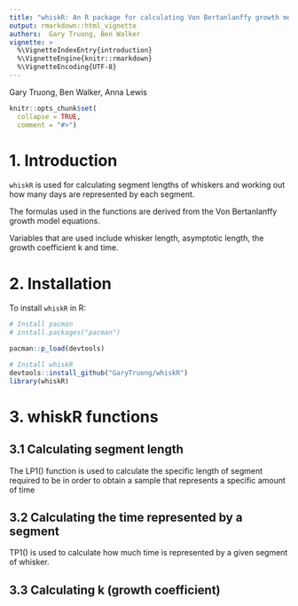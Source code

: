```yaml
---
title: "whiskR: An R package for calculating Von Bertanlanffy growth model variables for the purpose of stable isotope analysis"
output: rmarkdown::html_vignette
authors:  Gary Truong, Ben Walker
vignette: >
  %\VignetteIndexEntry{introduction}
  %\VignetteEngine{knitr::rmarkdown}
  %\VignetteEncoding{UTF-8}
---
```


Gary Truong, Ben Walker, Anna Lewis
```r
knitr::opts_chunk$set(
  collapse = TRUE,
  comment = "#>")
```

# 1. Introduction

`whiskR` is used for calculating segment lengths of whiskers and working out how many days are represented by each segment. 

The formulas used in the functions are derived from the Von Bertanlanffy growth model equations.

Variables that are used include whisker length, asymptotic length, the growth coefficient k and time.  

# 2. Installation

To install `whiskR` in R:

```r
# Install pacman 
# install.packages("pacman")

pacman::p_load(devtools)

# Install whiskR
devtools::install_github("GaryTruong/whiskR")
library(whiskR)
```

# 3. whiskR functions

## 3.1 Calculating segment length

The LP1() function is used to calculate the specific length of segment required to be in order to obtain a sample that represents a specific amount of time 



## 3.2 Calculating the time represented by a segment

TP1() is used to calculate how much time is represented by a given segment of whisker. 

## 3.3 Calculating k (growth coefficient)


